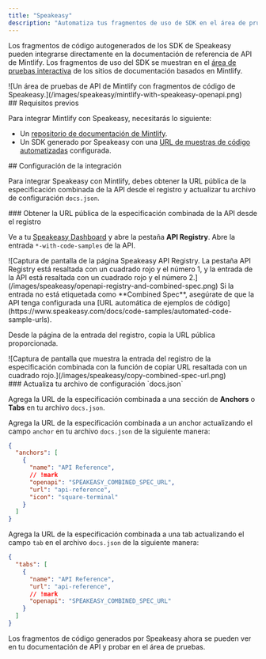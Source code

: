 ```yaml
---
title: "Speakeasy"
description: "Automatiza tus fragmentos de uso de SDK en el área de pruebas de API"
---
```


Los fragmentos de código autogenerados de los SDK de Speakeasy pueden integrarse directamente en la documentación de referencia de API de Mintlify. Los fragmentos de uso del SDK se muestran en el [área de pruebas interactiva](/es/api-playground/overview) de los sitios de documentación basados en Mintlify.

<Frame>
  ![Un área de pruebas de API de Mintlify con fragmentos de código de Speakeasy.](/images/speakeasy/mintlify-with-speakeasy-openapi.png)
</Frame>

<div id="prerequisites">
  ## Requisitos previos
</div>

Para integrar Mintlify con Speakeasy, necesitarás lo siguiente:

* Un [repositorio de documentación de Mintlify](/es/quickstart#creating-the-repository).
* Un SDK generado por Speakeasy con una [URL de muestras de código automatizadas](https://www.speakeasy.com/docs/code-samples/automated-code-sample-urls) configurada.

<div id="setting-up-the-integration">
  ## Configuración de la integración
</div>

Para integrar Speakeasy con Mintlify, debes obtener la URL pública de la especificación combinada de la API desde el registro y actualizar tu archivo de configuración `docs.json`.

<div id="get-the-apis-combined-spec-public-url-from-the-registry">
  ### Obtener la URL pública de la especificación combinada de la API desde el registro
</div>

Ve a tu [Speakeasy Dashboard](https://app.speakeasy.com) y abre la pestaña **API Registry**. Abre la entrada `*-with-code-samples` de la API.

<Frame>
  ![Captura de pantalla de la página Speakeasy API Registry. La pestaña API Registry está resaltada con un cuadrado rojo y el número 1, y la entrada de la API está resaltada con un cuadrado rojo y el número 2.](/images/speakeasy/openapi-registry-and-combined-spec.png)
</Frame>

<Note>
  Si la entrada no está etiquetada como **Combined Spec**, asegúrate de que la API tenga configurada una [URL automática de ejemplos de código](https://www.speakeasy.com/docs/code-samples/automated-code-sample-urls).
</Note>

Desde la página de la entrada del registro, copia la URL pública proporcionada.

<Frame>
  ![Captura de pantalla que muestra la entrada del registro de la especificación combinada con la función de copiar URL resaltada con un cuadrado rojo.](/images/speakeasy/copy-combined-spec-url.png)
</Frame>

<div id="update-your-docsjson-configuration-file">
  ### Actualiza tu archivo de configuración `docs.json`
</div>

Agrega la URL de la especificación combinada a una sección de **Anchors** o **Tabs** en tu archivo `docs.json`.

Agrega la URL de la especificación combinada a un anchor actualizando el campo `anchor` en tu archivo `docs.json` de la siguiente manera:

```json docs.json
{
  "anchors": [
    {
      "name": "API Reference",
      // !mark
      "openapi": "SPEAKEASY_COMBINED_SPEC_URL",
      "url": "api-reference",
      "icon": "square-terminal"
    }
  ]
}
```

Agrega la URL de la especificación combinada a una tab actualizando el campo `tab` en el archivo `docs.json` de la siguiente manera:

```json docs.json
{
  "tabs": [
    {
      "name": "API Reference",
      "url": "api-reference",
      // !mark
      "openapi": "SPEAKEASY_COMBINED_SPEC_URL"
    }
  ]
}
```

Los fragmentos de código generados por Speakeasy ahora se pueden ver en tu documentación de API y probar en el área de pruebas.

